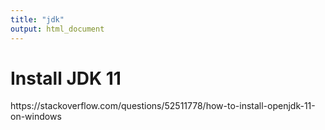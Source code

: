 ```yaml
---
title: "jdk"
output: html_document
---
```


# Install JDK 11

https://stackoverflow.com/questions/52511778/how-to-install-openjdk-11-on-windows
